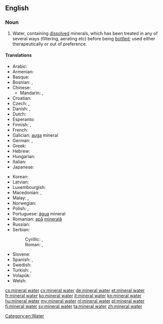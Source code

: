 ==English==
{{wikipedia}}

===Noun===
{{en-noun|sg=[[mineral]] [[water]]|-|s}}

# Water, containing [[dissolved]] minerals, which has been treated in any of several ways (filtering, aerating etc) before being [[bottle]]d; used either therapeutically or out of preference.

====Translations====
{{trans-top|water containing dissolved minerals}}
* Arabic: {{t|ar|ماء معدني|m|tr=maa' ma3diniy}}
* Armenian: {{t-|hy|հանքային ջուր|tr=hank'ayin ǰur|sc=Armn}}
* Basque: {{t|eu|ur mineral}}
* Bosnian: {{t|bs|kisela voda|f}}, {{t|bs|mineralna voda|f}}
* Chinese:
** Mandarin: {{t-|cmn|礦泉水|sc=Hani}}, {{t-|cmn|矿泉水|tr=kuàngquán shuǐ|sc=Hani}}
* Croatian: {{t|hr|mineralna voda|f}}
* Czech: {{t|cs|minerálka|f}}, {{t|cs|minerální voda|f}}
* Danish: {{t-|da|danskvand|n|c}},  {{t|da|mineralvand|n|c}}
* Dutch: {{t-|nl|mineraalwater|n}}
* Esperanto: {{t-|eo|mineralakvo|xs=Esperanto}}
* Finnish: {{t-|fi|lähdevesi}}, {{t+|fi|vesi}}
* French: {{t+|fr|eau minérale|f}}
* Galician: [[auga]] mineral {{f}}
* German: {{t+|de|Mineralwasser|n}}, {{t+|de|Wasser|n}}
* Greek: {{t|el|μεταλλικό νερό|n|tr=metallikó neró|sc=Grek}}
* Hebrew: {{t|he|מים מינרלים|m|p|tr=máyim minerálim|sc=Hebr}}
* Hungarian: {{t+|hu|ásványvíz}}
* Italian: {{t-|it|acqua minerale|f}}
* Japanese: {{t|ja|ミネラルウォーター|tr=mineraruwōtā}}
{{trans-mid}}
* Korean: {{t|ko|광천수|tr=gwang-cheon-su|sc=Kore}}
* Latvian: {{t|lv|mineralūdens|xs=Latvian}}
* Luxembourgish: {{t|lb|Mineralwaasser}}
* Macedonian: {{t|mk|кисела вода|f|tr=kísela voda|sc=Cyrl}}, {{t|mk|минерална вода|f|tr=minerálna vóda|sc=Cyrl}}
* Malay: {{t|ms|air mineral}}, {{t|ms|air semulajadi}}
* Norwegian: {{t|no|mineralvann|n}}
* Polish: {{t-|pl|woda mineralna|f}}, {{t|pl|woda|f}}
* Portuguese: [[água]] mineral {{f}}
* Romanian: [[apă]] [[mineral|minerală]] {{f}}
* Russian: {{t+|ru|минеральная вода|f|tr=minerál’naja vodá|sc=Cyrl}}
* Serbian:
*: Cyrillic: {{t|sr|кисела вода|f}}, {{t|sr|минерална вода|f}}
*: Roman: {{t|sr|kisela voda|f}}, {{t|sr|mineralna voda|f}}
* Slovene: {{t|sl|mineralna voda|f}}
* Spanish: {{t|es|agua mineral|f}}, {{t|es|agua mineralizada|f}}
* Swedish: {{t+|sv|mineralvatten|n}}
* Turkish: {{t|tr|maden suyu}}, {{t+|tr|soda}}
* Volapük: {{t|vo|minavat}}
* Welsh: {{t|cy|dŵr mineral|m}}
{{trans-bottom}}

[[Category:en:Water]]

[[cs:mineral water]]
[[cy:mineral water]]
[[de:mineral water]]
[[et:mineral water]]
[[fr:mineral water]]
[[ko:mineral water]]
[[it:mineral water]]
[[kn:mineral water]]
[[hu:mineral water]]
[[my:mineral water]]
[[nl:mineral water]]
[[pl:mineral water]]
[[fi:mineral water]]
[[sv:mineral water]]
[[ta:mineral water]]
[[zh:mineral water]]